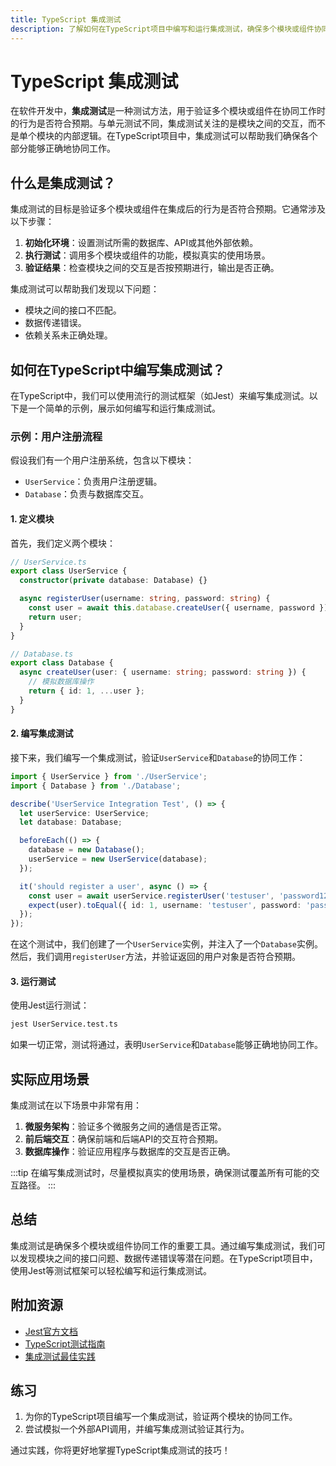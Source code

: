 ```yaml
---
title: TypeScript 集成测试
description: 了解如何在TypeScript项目中编写和运行集成测试，确保多个模块或组件协同工作。
---
```


# TypeScript 集成测试

在软件开发中，**集成测试**是一种测试方法，用于验证多个模块或组件在协同工作时的行为是否符合预期。与单元测试不同，集成测试关注的是模块之间的交互，而不是单个模块的内部逻辑。在TypeScript项目中，集成测试可以帮助我们确保各个部分能够正确地协同工作。

## 什么是集成测试？

集成测试的目标是验证多个模块或组件在集成后的行为是否符合预期。它通常涉及以下步骤：

1. **初始化环境**：设置测试所需的数据库、API或其他外部依赖。
2. **执行测试**：调用多个模块或组件的功能，模拟真实的使用场景。
3. **验证结果**：检查模块之间的交互是否按预期进行，输出是否正确。

集成测试可以帮助我们发现以下问题：
- 模块之间的接口不匹配。
- 数据传递错误。
- 依赖关系未正确处理。

## 如何在TypeScript中编写集成测试？

在TypeScript中，我们可以使用流行的测试框架（如Jest）来编写集成测试。以下是一个简单的示例，展示如何编写和运行集成测试。

### 示例：用户注册流程

假设我们有一个用户注册系统，包含以下模块：
- `UserService`：负责用户注册逻辑。
- `Database`：负责与数据库交互。

#### 1. 定义模块

首先，我们定义两个模块：

```typescript
// UserService.ts
export class UserService {
  constructor(private database: Database) {}

  async registerUser(username: string, password: string) {
    const user = await this.database.createUser({ username, password });
    return user;
  }
}

// Database.ts
export class Database {
  async createUser(user: { username: string; password: string }) {
    // 模拟数据库操作
    return { id: 1, ...user };
  }
}
```

#### 2. 编写集成测试

接下来，我们编写一个集成测试，验证`UserService`和`Database`的协同工作：

```typescript
import { UserService } from './UserService';
import { Database } from './Database';

describe('UserService Integration Test', () => {
  let userService: UserService;
  let database: Database;

  beforeEach(() => {
    database = new Database();
    userService = new UserService(database);
  });

  it('should register a user', async () => {
    const user = await userService.registerUser('testuser', 'password123');
    expect(user).toEqual({ id: 1, username: 'testuser', password: 'password123' });
  });
});
```

在这个测试中，我们创建了一个`UserService`实例，并注入了一个`Database`实例。然后，我们调用`registerUser`方法，并验证返回的用户对象是否符合预期。

#### 3. 运行测试

使用Jest运行测试：

```bash
jest UserService.test.ts
```

如果一切正常，测试将通过，表明`UserService`和`Database`能够正确地协同工作。

## 实际应用场景

集成测试在以下场景中非常有用：

1. **微服务架构**：验证多个微服务之间的通信是否正常。
2. **前后端交互**：确保前端和后端API的交互符合预期。
3. **数据库操作**：验证应用程序与数据库的交互是否正确。

:::tip
在编写集成测试时，尽量模拟真实的使用场景，确保测试覆盖所有可能的交互路径。
:::

## 总结

集成测试是确保多个模块或组件协同工作的重要工具。通过编写集成测试，我们可以发现模块之间的接口问题、数据传递错误等潜在问题。在TypeScript项目中，使用Jest等测试框架可以轻松编写和运行集成测试。

## 附加资源

- [Jest官方文档](https://jestjs.io/docs/getting-started)
- [TypeScript测试指南](https://www.typescriptlang.org/docs/handbook/testing.html)
- [集成测试最佳实践](https://martinfowler.com/bliki/IntegrationTest.html)

## 练习

1. 为你的TypeScript项目编写一个集成测试，验证两个模块的协同工作。
2. 尝试模拟一个外部API调用，并编写集成测试验证其行为。

通过实践，你将更好地掌握TypeScript集成测试的技巧！